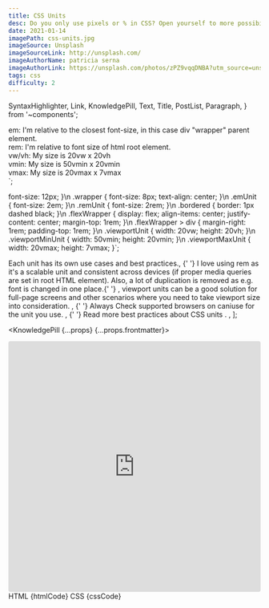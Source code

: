```yaml
---
title: CSS Units
desc: Do you only use pixels or % in CSS? Open yourself to more possibilities and best practices with other available units.
date: 2021-01-14
imagePath: css-units.jpg
imageSource: Unsplash
imageSourceLink: http://unsplash.com/
imageAuthorName: patricia serna
imageAuthorLink: https://unsplash.com/photos/zPZ9vqqDNBA?utm_source=unsplash&utm_medium=referral&utm_content=creditShareLink
tags: css
difficulty: 2
---
```


  SyntaxHighlighter,
  Link,
  KnowledgePill,
  Text,
  Title,
  PostList,
  Paragraph,
} from '~components';

   <!-- em unit - 2em * 8px = 16px -->
   <div class="emUnit">
      em: I'm relative to the closest font-size, in this case div "wrapper" parent element.
   </div>
   <!-- rem unit - 2em * 12px = 24px -->
   <div class="remUnit">
      rem: I'm relative to font size of html root element.
   </div>
   <div class="flexWrapper">
      <div class="viewportUnit bordered">
         <!-- vw, vh - viewport width & viewport height -->
         vw/vh: My size is 20vw x 20vh
      </div>
      <!-- vmin - take what's smaller vw or vh -->
      <div class="viewportMinUnit bordered">
         vmin: My size is 50vmin x 20vmin
      </div>
      <!-- vmax - take what's bigger vw or vh -->
      <div class="viewportMaxUnit bordered">
         vmax: My size is 20vmax x 7vmax
      </div>
   </div>
</div>`;

  font-size: 12px;
}\n
.wrapper {
  font-size: 8px;
  text-align: center;
}\n
.emUnit {
  font-size: 2em;
}\n
.remUnit {
  font-size: 2rem;
}\n
.bordered {
  border: 1px dashed black;
}\n
.flexWrapper {
  display: flex;
  align-items: center;
  justify-content: center;
  margin-top: 1rem;
}\n
.flexWrapper > div { 
  margin-right: 1rem;
  padding-top: 1rem;
}\n
.viewportUnit {
  width: 20vw;
  height: 20vh;
}\n
.viewportMinUnit {
  width: 50vmin;
  height: 20vmin;
}\n
.viewportMaxUnit {
  width: 20vmax;
  height: 7vmax;
}`;

  <Text> Each unit has its own use cases and best practices.</Text>,
  <Text>
    {' '}
    I love using <Text code>rem</Text> as it's a scalable unit and consistent across
    devices (if proper media queries are set in root HTML element). Also, a lot of
    duplication is removed as e.g. font is changed in one place.{' '}
  </Text>,
  <Text>
    <Text code>viewport</Text> units can be a good solution for full-page
    screens and other scenarios where you need to take viewport size into
    consideration.
  </Text>,
  <Text>
    {' '}
    Always Check supported browsers on <Link href="https://caniuse.com/">
      caniuse
    </Link> for the unit you use.
  </Text>,
  <Text>
    {' '}
    Read more <Link href="https://gist.github.com/basham/2175a16ab7c60ce8e001">
      best practices about CSS units
    </Link>.
  </Text>,
];

<KnowledgePill {...props} {...props.frontmatter}>
  <Title level={4} transform="none">
    Preview
  </Title>
  <Paragraph>
    <iframe
      src="https://codesandbox.io/embed/fancy-https-opl2c?fontsize=14&hidenavigation=1&theme=dark"
      style="width:100%; height:500px; border:0; border-radius: 4px; overflow:hidden;"
      title="fancy-https-opl2c"
      allow="accelerometer; ambient-light-sensor; camera; encrypted-media; geolocation; gyroscope; hid; microphone; midi; payment; usb; vr; xr-spatial-tracking"
      sandbox="allow-forms allow-modals allow-popups allow-presentation allow-same-origin allow-scripts"
    ></iframe>
  </Paragraph>
  <Title level={4} transform="none">
    Relative units
  </Title>
  <Text size="small">HTML</Text>
  <SyntaxHighlighter language="htmlembedded">{htmlCode}</SyntaxHighlighter>
  <Text size="small">CSS</Text>
  <SyntaxHighlighter language="css">{cssCode}</SyntaxHighlighter>
  <Title level={4} transform="none">
    Summary
  </Title>
  <PostList data={listData} />
</KnowledgePill>
